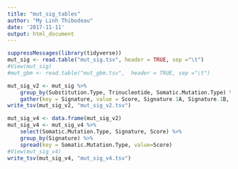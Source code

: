 ```yaml
---
title: "mut_sig_tables"
author: "My Linh Thibodeau"
date: '2017-11-11'
output: html_document
---
```


```r
suppressMessages(library(tidyverse))
mut_sig <- read.table("mut_sig.tsv", header = TRUE, sep ="\t")
#View(mut_sig)
#mut_gbm <- read.table("mut_gbm.tsv",  header = TRUE, sep ="\t")
```

```r
mut_sig_v2 <- mut_sig %>%
	group_by(Substitution.Type, Trinucleotide, Somatic.Mutation.Type) %>%
	gather(key = Signature, value = Score, Signature.1A, Signature.1B, Signature.2, Signature.3, Signature.4, Signature.5, Signature.6, Signature.7, Signature.8, Signature.9, Signature.10, Signature.11, Signature.12, Signature.13, Signature.14, Signature.15, Signature.16, Signature.17, Signature.18, Signature.19, Signature.20, Signature.21, Signature.R1, Signature.R2, Signature.R3, Signature.U1, Signature.U2)
write_tsv(mut_sig_v2, "mut_sig_v2.tsv")
```

```r
mut_sig_v4 <- data.frame(mut_sig_v2)
mut_sig_v4 <- mut_sig_v4 %>%
	select(Somatic.Mutation.Type, Signature, Score) %>%
	group_by(Signature) %>%
	spread(key = Somatic.Mutation.Type, value=Score)
#View(mut_sig_v4)
write_tsv(mut_sig_v4, "mut_sig_v4.tsv")
```

